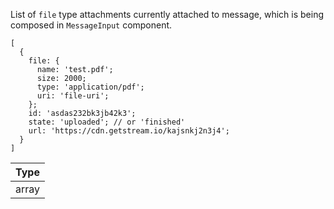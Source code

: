 List of `file` type attachments currently attached to message, which is being composed in `MessageInput` component.

```tsx
[
  {
    file: {
      name: 'test.pdf';
      size: 2000;
      type: 'application/pdf';
      uri: 'file-uri';
    };
    id: 'asdas232bk3jb42k3';
    state: 'uploaded'; // or 'finished'
    url: 'https://cdn.getstream.io/kajsnkj2n3j4';
  }
]
```

| Type  |
| ----- |
| array |
